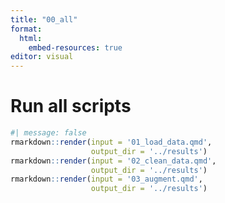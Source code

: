 ```yaml
---
title: "00_all"
format:
  html:
    embed-resources: true
editor: visual
---
```


# Run all scripts

```r
#| message: false
rmarkdown::render(input = '01_load_data.qmd',
                  output_dir = '../results')
rmarkdown::render(input = '02_clean_data.qmd',
                  output_dir = '../results')
rmarkdown::render(input = '03_augment.qmd',
                  output_dir = '../results')

```
